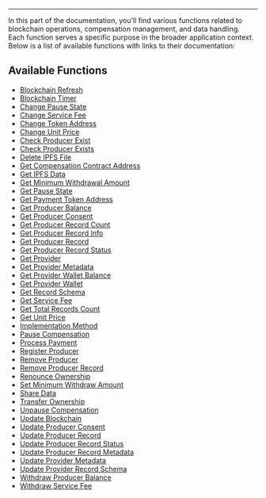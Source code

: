 
<HeaderTitle
  title="Azure Function for Blockchain Operations"
  source="https://github.com/your-repo-path-to-timerTrigger"
/>

---

In this part of the documentation, you'll find various functions related to blockchain operations, compensation management, and data handling. Each function serves a specific purpose in the broader application context. Below is a list of available functions with links to their documentation:

## Available Functions

- [Blockchain Refresh](./functions/blockchain-refresh.mdx)
- [Blockchain Timer](./functions/blockchain-timer.mdx)
- [Change Pause State](./functions/change-pause-state.mdx)
- [Change Service Fee](./functions/change-service-fee.mdx)
- [Change Token Address](./functions/change-token-address.mdx)
- [Change Unit Price](./functions/change-unit-price.mdx)
- [Check Producer Exist](./functions/check-producer-exist.mdx)
- [Check Producer Exists](./functions/check-producer-exists.mdx)
- [Delete IPFS File](./functions/delete-ipfs-file.mdx)
- [Get Compensation Contract Address](./functions/get-compensation-contract-address.mdx)
- [Get IPFS Data](./functions/get-ipfs-data.mdx)
- [Get Minimum Withdrawal Amount](./functions/get-minimum-withdrwal-amount.mdx)
- [Get Pause State](./functions/get-pause-state.mdx)
- [Get Payment Token Address](./functions/get-payment-token-address.mdx)
- [Get Producer Balance](./functions/get-producer-balance.mdx)
- [Get Producer Consent](./functions/get-producer-consent.mdx)
- [Get Producer Record Count](./functions/get-producer-record-count.mdx)
- [Get Producer Record Info](./functions/get-producer-record-info.mdx)
- [Get Producer Record](./functions/get-producer-record.mdx)
- [Get Producer Record Status](./functions/get-producer-record-status.mdx)
- [Get Provider](./functions/get-provider.mdx)
- [Get Provider Metadata](./functions/get-provider-metdata.mdx)
- [Get Provider Wallet Balance](./functions/get-provider-wallet-balance.mdx)
- [Get Provider Wallet](./functions/get-provider-wallet.mdx)
- [Get Record Schema](./functions/get-record-schema.mdx)
- [Get Service Fee](./functions/get-service-fee.mdx)
- [Get Total Records Count](./functions/get-toal-records-count.mdx)
- [Get Unit Price](./functions/get-unit-price.mdx)
- [Implementation Method](./functions/implementation-method.mdx)
- [Pause Compensation](./functions/pause-compendation.mdx)
- [Process Payment](./functions/process-payment.mdx)
- [Register Producer](./functions/register-producer.mdx)
- [Remove Producer](./functions/remove-producer.mdx)
- [Remove Producer Record](./functions/remove-producer-record.mdx)
- [Renounce Ownership](./functions/renounce-ownership.mdx)
- [Set Minimum Withdraw Amount](./functions/set-minimum-withdraw-amount.mdx)
- [Share Data](./functions/share-data.mdx)
- [Transfer Ownership](./functions/transfer-ownership.mdx)
- [Unpause Compensation](./functions/unpause-compensation.mdx)
- [Update Blockchain](./functions/update-blockchain.mdx)
- [Update Producer Consent](./functions/update-producer-consent.mdx)
- [Update Producer Record](./functions/update-producer-record.mdx)
- [Update Producer Record Status](./functions/update-producer-record-status.mdx)
- [Update Producer Record Metadata](./functions/update-producer-recrod-metdata.mdx)
- [Update Provider Metadata](./functions/update-provider-metdata.mdx)
- [Update Provider Record Schema](./functions/update-provider-record-schama.mdx)
- [Withdraw Producer Balance](./functions/withdraw-producer-balance.mdx)
- [Withdraw Service Fee](./functions/withdraw-service-fee.mdx)
